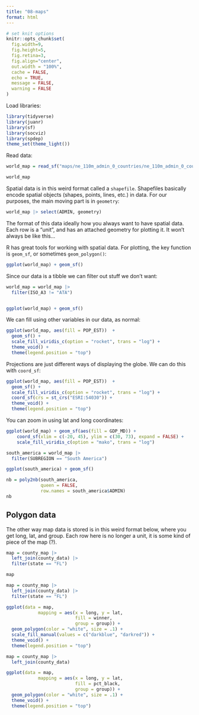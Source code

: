 ```yaml
---
title: "08-maps"
format: html
---
```



```r
# set knit options
knitr::opts_chunk$set(
  fig.width=9, 
  fig.height=5, 
  fig.retina=3,
  fig.align="center",
  out.width = "100%",
  cache = FALSE,
  echo = TRUE,
  message = FALSE, 
  warning = FALSE
)

```

Load libraries:

```r
library(tidyverse)
library(juanr)
library(sf)
library(socviz)
library(spdep)
theme_set(theme_light())
```


Read data:


```r
world_map = read_sf("maps/ne_110m_admin_0_countries/ne_110m_admin_0_countries.shp")

world_map
```

Spatial data is in this weird format called a `shapefile`. Shapefiles basically encode spatial objects (shapes, points, lines, etc.) in data. For our purposes, the main moving part is in `geometry`:

```r
world_map |> select(ADMIN, geometry)
```


The format of this data ideally how you always want to have spatial data. Each row is a "unit", and has an attached geometry for plotting it. It won't always be like this...


R has great tools for working with spatial data. For plotting, the key function is `geom_sf`, or sometimes `geom_polygon()`:

```r
ggplot(world_map) + geom_sf()
```


Since our data is a tibble we can filter out stuff we don't want: 

```r
world_map = world_map |> 
  filter(ISO_A3 != "ATA")


ggplot(world_map) + geom_sf()
```


We can fill using other variables in our data, as normal:


```r
ggplot(world_map, aes(fill = POP_EST))  +
  geom_sf() + 
  scale_fill_viridis_c(option = "rocket", trans = "log") + 
  theme_void() + 
  theme(legend.position = "top")
```


Projections are just different ways of displaying the globe. We can do this with `coord_sf`:


```r
ggplot(world_map, aes(fill = POP_EST))  +
  geom_sf() + 
  scale_fill_viridis_c(option = "rocket", trans = "log") + 
  coord_sf(crs = st_crs("ESRI:54030")) + 
  theme_void() + 
  theme(legend.position = "top")
```


You can zoom in using lat and long coordinates:


```r
ggplot(world_map) + geom_sf(aes(fill = GDP_MD)) +
    coord_sf(xlim = c(-20, 45), ylim = c(30, 73), expand = FALSE) +
    scale_fill_viridis_c(option = "mako", trans = "log")
```

```r
south_america = world_map |> 
  filter(SUBREGION == "South America") 

ggplot(south_america) + geom_sf()

nb = poly2nb(south_america, 
             queen = FALSE, 
             row.names = south_america$ADMIN)
nb
```





## Polygon data



The other way map data is stored is in this weird format below, where you get long, lat, and group. Each row here is no longer a unit, it is some kind of piece of the map (?). 


```r
map = county_map |> 
  left_join(county_data) |> 
  filter(state == "FL")

map
```



```r
map = county_map |> 
  left_join(county_data) |> 
  filter(state == "FL")

ggplot(data = map,
            mapping = aes(x = long, y = lat,
                          fill = winner, 
                          group = group)) + 
  geom_polygon(color = "white", size = .1) + 
  scale_fill_manual(values = c("darkblue", "darkred")) + 
  theme_void() + 
  theme(legend.position = "top")
```





```r
map = county_map |> 
  left_join(county_data)

ggplot(data = map,
            mapping = aes(x = long, y = lat,
                          fill = pct_black, 
                          group = group)) + 
  geom_polygon(color = "white", size = .1) + 
  theme_void() + 
  theme(legend.position = "top")
```


